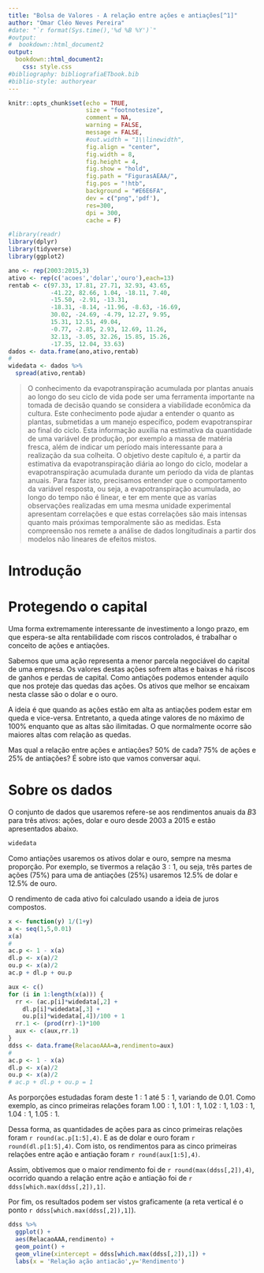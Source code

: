 ```yaml
---
title: "Bolsa de Valores - A relação entre ações e antiações[^1]"
author: "Omar Cléo Neves Pereira"
#date: "`r format(Sys.time(),'%d %B %Y')`"
#output:
#  bookdown::html_document2
output: 
  bookdown::html_document2:
    css: style.css  
#bibliography: bibliografiaETbook.bib
#biblio-style: authoryear
---
```


<!-- \renewcommand{\figurename}{Figura} -->
<!-- \renewcommand{\tablename}{Tabela} -->

```r
knitr::opts_chunk$set(echo = TRUE, 
                      size = "footnotesize",
                      comment = NA,
                      warning = FALSE,
                      message = FALSE,
                      #out.width = "1\\linewidth",
                      fig.align = "center",
                      fig.width = 8, 
                      fig.height = 4, 
                      fig.show = "hold",
                      fig.path = "FigurasAEAA/",
                      fig.pos = "!htb",
                      background = "#E6E6FA",
                      dev = c("png",'pdf'),
                      res=300,
                      dpi = 300,
                      cache = F)

```

```r
#library(readr)
library(dplyr)
library(tidyverse)
library(ggplot2)
```

```r
ano <- rep(2003:2015,3)
ativo <- rep(c('acoes','dolar','ouro'),each=13)
rentab <- c(97.33, 17.81, 27.71, 32.93, 43.65,
            -41.22, 82.66, 1.04, -18.11, 7.40,
            -15.50, -2.91, -13.31, 
            -18.31, -8.14, -11.96, -8.63, -16.69,
            30.02, -24.69, -4.79, 12.27, 9.95,
            15.31, 12.51, 49.04,
            -0.77, -2.85, 2.93, 12.69, 11.26, 
            32.13, -3.05, 32.26, 15.85, 15.26, 
            -17.35, 12.04, 33.63)
dados <- data.frame(ano,ativo,rentab)
#
widedata <- dados %>% 
  spread(ativo,rentab)
```

[^1]: Este artigo é um estudo sobre ações e antiações. Caso encontre erros, queira fazer comentários, ou troca uma ideia sobre o assunto, por favor, me escreva: omarcnpereiraead@gmail.com

> O conhecimento da evapotranspiração acumulada por plantas anuais ao longo do seu ciclo de vida pode ser uma ferramenta importante na tomada de decisão quando se considera a viabilidade econômica da cultura. Este conhecimento pode ajudar a entender o quanto as plantas, submetidas a um manejo específico, podem evapotranspirar ao final do ciclo. Esta informação auxilia na estimativa da quantidade de uma variável de produção, por exemplo a massa de matéria fresca, além de indicar um período mais interessante para a realização da sua colheita. O objetivo deste capítulo é, a partir da estimativa da evapotranspiração diária ao longo do ciclo, modelar a evapotranspiração acumulada durante um período da vida de plantas anuais. Para fazer isto, precisamos entender que o comportamento da variável resposta, ou seja, a evapotranspiração acumulada, ao longo do tempo não é linear, e ter em mente que as varías observações realizadas em uma mesma unidade experimental apresentam correlações e que estas correlações são mais intensas quanto mais próximas temporalmente são as medidas. Esta compreensão nos remete a análise de dados longitudinais a partir dos modelos não lineares de efeitos mistos.

# Introdução


# Protegendo o capital

Uma forma extremamente interessante de investimento a longo prazo, em que espera-se alta rentabilidade com riscos controlados, é trabalhar o conceito de ações e antiações.

Sabemos que uma ação representa a menor parcela negociável do capital de uma empresa. Os valores destas ações sofrem altas e baixas e há riscos de ganhos e perdas de capital. Como antiações podemos entender aquilo que nos proteje das quedas das ações. Os ativos que melhor se encaixam nesta classe são o dolar e o ouro. 

A ideia é que quando as ações estão em alta as antiações podem estar em queda e vice-versa. Entretanto, a queda atinge valores de no máximo de 100\% enquanto que as altas são ilimitadas. O que normalmente ocorre são maiores altas com relação as quedas. 

Mas qual a relação entre ações e antiações? 50\% de cada? 75\% de ações e 25\% de antiações? É sobre isto que vamos conversar aqui.


# Sobre os dados

O conjunto de dados que usaremos refere-se aos rendimentos anuais da $B3$ para três ativos: ações, dolar e ouro desde 2003 a 2015 e estão apresentados abaixo.

```r
widedata
```

Como antiações usaremos os ativos dolar e ouro, sempre na mesma proporção. Por exemplo, se tivermos a relação $3:1$, ou seja, três partes de ações (75\%) para uma de antiações (25\%) usaremos 12.5\% de dolar e 12.5\% de ouro.

O rendimento de cada ativo foi calculado usando a ideia de juros compostos.

```r
x <- function(y) 1/(1+y)
a <- seq(1,5,0.01)
x(a)
#
ac.p <- 1 - x(a)
dl.p <- x(a)/2
ou.p <- x(a)/2
ac.p + dl.p + ou.p

aux <- c()
for (i in 1:length(x(a))) {
  rr <- (ac.p[i]*widedata[,2] +
    dl.p[i]*widedata[,3] + 
    ou.p[i]*widedata[,4])/100 + 1
  rr.1 <- (prod(rr)-1)*100
  aux <- c(aux,rr.1)
}
ddss <- data.frame(RelacaoAAA=a,rendimento=aux)
#
ac.p <- 1 - x(a)
dl.p <- x(a)/2
ou.p <- x(a)/2
# ac.p + dl.p + ou.p = 1
```

As porporções estudadas foram deste $1:1$ até $5:1$, variando de 0.01. Como exemplo, as cinco primeiras relações foram $1.00:1$, $1.01:1$, $1.02:1$, $1.03:1$, $1.04:1$, $1.05:1$.

Dessa forma, as  quantidades de ações para as cinco primeiras relações foram `r round(ac.p[1:5],4)`. E as de dolar e ouro foram `r round(dl.p[1:5],4)`. Com isto, os rendimentos para as cinco primeiras relações entre ação e antiação foram `r round(aux[1:5],4)`.

Assim, obtivemos que o maior rendimento foi de `r round(max(ddss[,2]),4)`, ocorrido quando a relação entre ação e antiação foi de `r ddss[which.max(ddss[,2]),1]`.

Por fim, os resultados podem ser vistos graficamente (a reta vertical é o ponto `r ddss[which.max(ddss[,2]),1]`). 

```r
ddss %>% 
  ggplot() +
  aes(RelacaoAAA,rendimento) +
  geom_point() +
  geom_vline(xintercept = ddss[which.max(ddss[,2]),1]) +
  labs(x = 'Relação ação antiacão',y='Rendimento')

```
